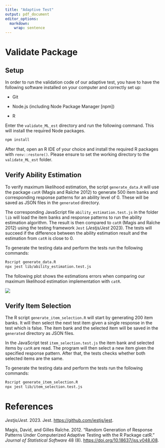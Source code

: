 ```yaml
---
title: "Adaptive Test"
output: pdf_document
editor_options:
  markdown:
    wrap: sentence
---
```


# Validate Package

## Setup

In order to run the validation code of our adaptive test, you have to have the following software installed on your computer and correctly set up:

-   Git

-   Node.js (including Node Package Manager [npm])

-   R

Enter the `validate_ML_est` directory and run the following command.
This will install the required Node packages.

```bash
npm install
```

After that, open an R IDE of your choice and install the required R packages with `renv::restore()`.
Please ensure to set the working directory to the `validate_ML_est` folder.

## Verify Ability Estimation

To verify maximum likelihood estimation, the script `generate_data.R` will use the package `catR` (Magis and Raîche 2012) to generate 500 item banks and corresponding response patterns for an ability level of 0.
These will be saved as JSON files in the `generated` directory.

The corresponding JavaScript file `ability_estimation.test.js` in the folder `lib` will load the item banks and response patterns to run the ability estimation algorithm.
The result is then compared to `catR` (Magis and Raîche 2012) using the testing framework `Jest` (*Jestjs/Jest* 2023).
The tests will succeed if the difference between the ability estimation result and the estimation from `catR` is close to 0.

To generate the testing data and perform the tests run the following commands:

```bash
Rscript generate_data.R
npx jest lib/ability_estimation.test.js


```

The following plot shows the estimations errors when comparing our maximum likelihood estimation implementation with `catR`.

![](images/error_plot.png)

## Verify Item Selection

The R script `generate_item_selection.R` will start by generating 200 item banks.
It will then select the next test item given a single response in the test which is false.
The item bank and the selected item will be saved in the `generated` directory as JSON files.

In the JavaScript test `item_selection.test.js` the item bank and selected items by `catR` are read.
The program will then select a new item given the specified response pattern.
After that, the tests checks whether both selected items are the same.

To generate the testing data and perform the tests run the following commands:

```bash
Rscript generate_item_selection.R
npx jest lib/item_selection.test.js

```

# References

*Jestjs/Jest*.
2023.
Jest.
<https://github.com/jestjs/jest>.

Magis, David, and Gilles Raîche.
2012.
"Random Generation of Response Patterns Under Computerized Adaptive Testing with the R Package catR." *Journal of Statistical Software* 48 (8).
<https://doi.org/10.18637/jss.v048.i08>.

